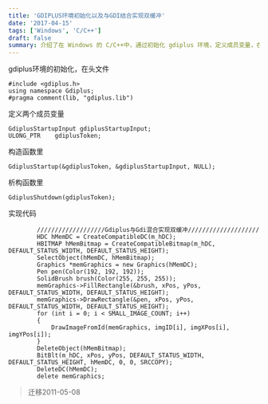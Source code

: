 ```yaml
---
title: 'GDIPLUS环境初始化以及与GDI结合实现双缓冲'
date: '2017-04-15'
tags: ['Windows', 'C/C++']
draft: false
summary: 介绍了在 Windows 的 C/C++中，通过初始化 gdiplus 环境，定义成员变量，在构造和析构函数中进行相应操作，实现 Gdiplus 与 GDI 混合的双缓冲代码，包括创建兼容 DC 和位图等操作。迁移于 2011 - 05 - 08。 
---
```


gdiplus环境的初始化，在头文件
```
#include <gdiplus.h>
using namespace Gdiplus;
#pragma comment(lib, "gdiplus.lib")
```

定义两个成员变量
```
GdiplusStartupInput gdiplusStartupInput;
ULONG_PTR	 gdiplusToken;
```

构造函数里
```
GdiplusStartup(&gdiplusToken, &gdiplusStartupInput, NULL);
```

析构函数里
```
GdiplusShutdown(gdiplusToken);
```

实现代码
```
		///////////////////Gdiplus与Gdi混合实现双缓冲////////////////////
		HDC hMemDC = CreateCompatibleDC(m_hDC);
		HBITMAP hMemBitmap = CreateCompatibleBitmap(m_hDC, DEFAULT_STATUS_WIDTH, DEFAULT_STATUS_HEIGHT);
		SelectObject(hMemDC, hMemBitmap);
		Graphics *memGraphics = new Graphics(hMemDC);
		Pen pen(Color(192, 192, 192));
		SolidBrush brush(Color(255, 255, 255));
		memGraphics->FillRectangle(&brush, xPos, yPos, DEFAULT_STATUS_WIDTH, DEFAULT_STATUS_HEIGHT);
		memGraphics->DrawRectangle(&pen, xPos, yPos, DEFAULT_STATUS_WIDTH, DEFAULT_STATUS_HEIGHT);
		for (int i = 0; i < SMALL_IMAGE_COUNT; i++)
		{
			DrawImageFromId(memGraphics, imgID[i], imgXPos[i], imgYPos[i]);
		}
		DeleteObject(hMemBitmap);
		BitBlt(m_hDC, xPos, yPos, DEFAULT_STATUS_WIDTH, DEFAULT_STATUS_HEIGHT, hMemDC, 0, 0, SRCCOPY);
		DeleteDC(hMemDC);
		delete memGraphics;
```

> 迁移2011-05-08
